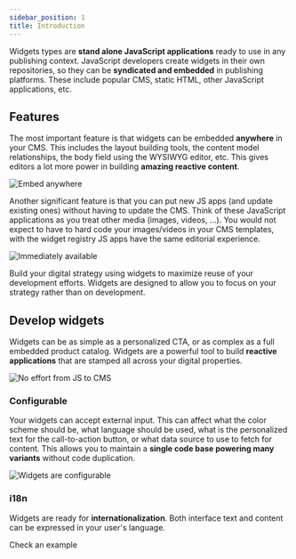 ```yaml
---
sidebar_position: 1
title: Introduction
---
```




Widgets types are **stand alone JavaScript applications** ready to use in any publishing context. JavaScript developers
create widgets in their own repositories, so they can be **syndicated and embedded** in publishing platforms. These
include popular CMS, static HTML, other JavaScript applications, etc.

## Features
The most important feature is that widgets can be embedded **anywhere** in your CMS. This includes the layout building
tools, the content model relationships, the body field using the WYSIWYG editor, etc. This gives editors a lot more
power in building **amazing reactive content**.

![Embed anywhere](../static/img/tutorial/embed-anywhere.png)

Another significant feature is that you can put new JS apps (and update existing ones) without having to update the CMS.
Think of these JavaScript applications as you treat other media (images, videos, ...). You would not expect to have to
hard code your images/videos in your CMS templates, with the widget registry JS apps have the same editorial experience.

![Immediately available](../static/img/tutorial/immediately-available.png)

Build your digital strategy using widgets to maximize reuse of your development efforts. Widgets are designed to allow
you to focus on your strategy rather than on development.

## Develop widgets
Widgets can be as simple as a personalized CTA, or as complex as a full embedded product catalog. Widgets are a powerful
tool to build **reactive applications** that are stamped all across your digital properties.

![No effort from JS to CMS](../static/img/tutorial/js-to-cms.png)

### Configurable
Your widgets can accept external input. This can affect what the color scheme should be, what language should be used,
what is the personalized text for the call-to-action button, or what data source to use to fetch for content. This
allows you to maintain a **single code base powering many variants** without code duplication.

![Widgets are configurable](../static/img/tutorial/configurable.png)

### i18n
Widgets are ready for **internationalization**. Both interface text and content can be expressed in your user's language.

<div className={styles.buttons}>
  <Link
    className="button button--secondary button--lg"
    to="https://github.com/js-widgets/example-widget">
    Check an example
  </Link>
</div>
